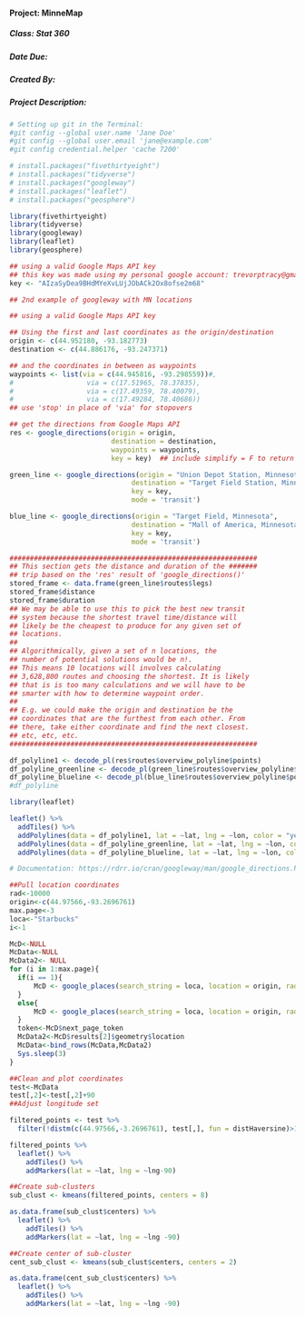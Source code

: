 #### Project: MinneMap
##### Class: Stat 360
##### Date Due: 
##### Created By: 
##### Project Description: 

```r
# Setting up git in the Terminal:
#git config --global user.name 'Jane Doe'
#git config --global user.email 'jane@example.com'
#git config credential.helper 'cache 7200'
```

```r
# install.packages("fivethirtyeight")
# install.packages("tidyverse")
# install.packages("googleway")
# install.packages("leaflet")
# install.packages("geosphere")

library(fivethirtyeight)
library(tidyverse)
library(googleway)
library(leaflet)
library(geosphere)

## using a valid Google Maps API key
## this key was made using my personal google account: trevorptracy@gmail.com
key <- "AIzaSyDea9BHdMYeXvLUjJObACk2Ox8ofse2m68"

```


```r
## 2nd example of googleway with MN locations

## using a valid Google Maps API key

## Using the first and last coordinates as the origin/destination
origin <- c(44.952180, -93.182773)
destination <- c(44.886176, -93.247371)

## and the coordinates in between as waypoints
waypoints <- list(via = c(44.945816, -93.298559))#,
#                  via = c(17.51965, 78.37835),
#                  via = c(17.49359, 78.40079),
#                  via = c(17.49284, 78.40686))
## use 'stop' in place of 'via' for stopovers

## get the directions from Google Maps API
res <- google_directions(origin = origin,
                         destination = destination,
                         waypoints = waypoints,
                         key = key)  ## include simplify = F to return data as JSON

green_line <- google_directions(origin = "Union Depot Station, Minnesota",
                              destination = "Target Field Station, Minnesota",
                              key = key,
                              mode = 'transit')

blue_line <- google_directions(origin = "Target Field, Minnesota",
                              destination = "Mall of America, Minnesota",
                              key = key,
                              mode = 'transit')

#############################################################
## This section gets the distance and duration of the #######
## trip based on the 'res' result of 'google_directions()'
stored_frame <- data.frame(green_line$routes$legs)
stored_frame$distance
stored_frame$duration
## We may be able to use this to pick the best new transit
## system because the shortest travel time/distance will
## likely be the cheapest to produce for any given set of
## locations.
##
## Algorithmically, given a set of n locations, the
## number of potential solutions would be n!.
## This means 10 locations will involves calculating
## 3,628,800 routes and choosing the shortest. It is likely
## that is is too many calculations and we will have to be
## smarter with how to determine waypoint order.
##
## E.g. we could make the origin and destination be the
## coordinates that are the furthest from each other. From
## there, take either coordinate and find the next closest.
## etc, etc, etc.
#############################################################

df_polyline1 <- decode_pl(res$routes$overview_polyline$points)
df_polyline_greenline <- decode_pl(green_line$routes$overview_polyline$points)
df_polyline_blueline <- decode_pl(blue_line$routes$overview_polyline$points)
#df_polyline

library(leaflet)

leaflet() %>%
  addTiles() %>%
  addPolylines(data = df_polyline1, lat = ~lat, lng = ~lon, color = "yellow") %>%
  addPolylines(data = df_polyline_greenline, lat = ~lat, lng = ~lon, color = "green") %>%
  addPolylines(data = df_polyline_blueline, lat = ~lat, lng = ~lon, color = "blue")
```

```r
# Documentation: https://rdrr.io/cran/googleway/man/google_directions.html
```

```r
##Pull location coordinates
rad<-10000
origin<-c(44.97566,-93.2696761)
max.page<-3
loca<-"Starbucks"
i<-1

McD<-NULL
McData<-NULL
McData2<- NULL
for (i in 1:max.page){
  if(i == 1){
      McD <- google_places(search_string = loca, location = origin, radius = rad, key = c("AIzaSyDea9BHdMYeXvLUjJObACk2Ox8ofse2m68"))
  }
  else{
      McD <- google_places(search_string = loca, location = origin, radius = rad, key = c("AIzaSyDea9BHdMYeXvLUjJObACk2Ox8ofse2m68"), page_token = token)
  }
  token<-McD$next_page_token
  McData2<-McD$results[2]$geometry$location
  McData<-bind_rows(McData,McData2)
  Sys.sleep(3)
}
```
```r
##Clean and plot coordinates
test<-McData
test[,2]<-test[,2]+90
##Adjust longitude set

filtered_points <- test %>% 
  filter(!distm(c(44.97566,-3.2696761), test[,], fun = distHaversine)>16100)

filtered_points %>% 
  leaflet() %>%
    addTiles() %>%
    addMarkers(lat = ~lat, lng = ~lng-90)
```

```r
##Create sub-clusters
sub_clust <- kmeans(filtered_points, centers = 8)

as.data.frame(sub_clust$centers) %>% 
  leaflet() %>%
    addTiles() %>%
    addMarkers(lat = ~lat, lng = ~lng -90)

##Create center of sub-cluster
cent_sub_clust <- kmeans(sub_clust$centers, centers = 2)

as.data.frame(cent_sub_clust$centers) %>% 
  leaflet() %>%
    addTiles() %>%
    addMarkers(lat = ~lat, lng = ~lng -90)
```


```r




```










